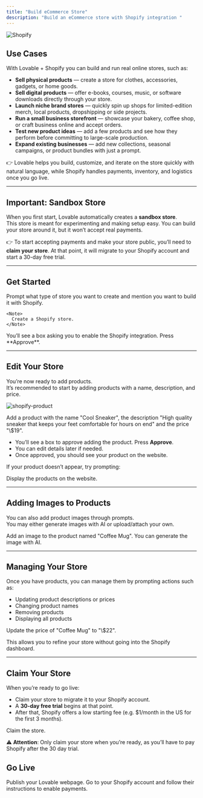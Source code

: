 ```yaml
---
title: "Build eCommerce Store"
description: "Build an eCommerce store with Shopify integration "
---
```


![Shopify](/images/shopify.jpg)

## Use Cases

With Lovable + Shopify you can build and run real online stores, such as:

- **Sell physical products** — create a store for clothes, accessories, gadgets, or home goods.
- **Sell digital products** — offer e-books, courses, music, or software downloads directly through your store.
- **Launch niche brand stores** — quickly spin up shops for limited-edition merch, local products, dropshipping or side projects.
- **Run a small business storefront** — showcase your bakery, coffee shop, or craft business online and accept orders.
- **Test new product ideas** — add a few products and see how they perform before committing to large-scale production.
- **Expand existing businesses** — add new collections, seasonal campaigns, or product bundles with just a prompt.

👉 Lovable helps you build, customize, and iterate on the store quickly with natural language, while Shopify handles payments, inventory, and logistics once you go live.

---

## Important: Sandbox Store

When you first start, Lovable automatically creates a **sandbox store**.\
This store is meant for experimenting and making setup easy. You can build your store around it, but it won’t accept real payments.

👉 To start accepting payments and make your store public, you’ll need to **claim your store**. At that point, it will migrate to your Shopify account and start a 30-day free trial.

---

## Get Started

<Steps>
  <Step title="Step 1">
    Prompt what type of store you want to create and mention you want to build it with Shopify.

    <Note>
      Create a Shopify store.
    </Note>
  </Step>
  <Step title="Step 2">
    You’ll see a box asking you to enable the Shopify integration. Press **Approve**.
  </Step>
</Steps>

---

## Edit Your Store

You’re now ready to add products.\
It’s recommended to start by adding products with a name, description, and price.

![shopify-product](/images/shopify-product.jpg)

<Note>
  Add a product with the name "Cool Sneaker", the description "High quality sneaker that keeps your feet comfortable for hours on end" and the price "\$19".
</Note>

- You’ll see a box to approve adding the product. Press **Approve**.
- You can edit details later if needed.
- Once approved, you should see your product on the website.

If your product doesn’t appear, try prompting:

<Note>
  Display the products on the website.
</Note>

---

## Adding Images to Products

You can also add product images through prompts.\
You may either generate images with AI or upload/attach your own.

<Note>
  Add an image to the product named "Coffee Mug". You can generate the image with AI.
</Note>

---

## Managing Your Store

Once you have products, you can manage them by prompting actions such as:

- Updating product descriptions or prices
- Changing product names
- Removing products
- Displaying all products

<Note>
  Update the price of "Coffee Mug" to "\$22".
</Note>

This allows you to refine your store without going into the Shopify dashboard.

---

## Claim Your Store

When you’re ready to go live:

- Claim your store to migrate it to your Shopify account.
- A **30-day free trial** begins at that point.
- After that, Shopify offers a low starting fee (e.g. \$1/month in the US for the first 3 months).

<Note>
  Claim the store.
</Note>

⚠️ **Attention**: Only claim your store when you’re ready, as you’ll have to pay Shopify after the 30 day trial.

## Go Live

<Steps>
  <Step title="Step 1">
    Publish your Lovable webpage.
  </Step>
  <Step title="Step 2">
    Go to your Shopify account and follow their instructions to enable payments.
  </Step>
</Steps>